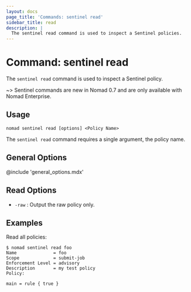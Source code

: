 ```yaml
---
layout: docs
page_title: 'Commands: sentinel read'
sidebar_title: read
description: |
  The sentinel read command is used to inspect a Sentinel policies.
---
```


# Command: sentinel read

The `sentinel read` command is used to inspect a Sentinel policy.

~> Sentinel commands are new in Nomad 0.7 and are only available with Nomad
Enterprise.

## Usage

```plaintext
nomad sentinel read [options] <Policy Name>
```

The `sentinel read` command requires a single argument, the policy name.

## General Options

@include 'general_options.mdx'

## Read Options

- `-raw` : Output the raw policy only.

## Examples

Read all policies:

```shell-session
$ nomad sentinel read foo
Name              = foo
Scope             = submit-job
Enforcement Level = advisory
Description       = my test policy
Policy:

main = rule { true }

```
